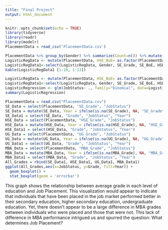 ```yaml
---
title: "Final Project"
output: html_document
---
```


```r
knitr::opts_chunk$set(echo = TRUE)
library(tidyverse)
library(readr)
library(modelr)
PlacementData = read_csv('PlacementData.csv')
```

```r
PlacementData %>% group_by(Gender) %>% summarize(Count=n()) %>% mutate(Percentage=Count/sum(Count)) %>% kable() 
LogisticRegData <- mutate(PlacementData, HSE_BoE= as.factor(PlacementData$HSE_BoE),SE_BoE= as.factor(PlacementData$SE_BoE),HSE_Specialization= as.factor(PlacementData$HSE_Specialization), UG_Specialization= as.factor(PlacementData$UG_Specialization),WorkExp= as.factor(PlacementData$WorkExp),MBA_Specialization= as.factor(PlacementData$MBA_Specialization), JobStatus= as.factor(PlacementData$JobStatus), Gender = as.factor(PlacementData$Gender))
LogisticRegData1<-select(LogisticRegData, Gender, SE_Grade, SE_BoE, HSE_Grade, HSE_BoE, HSE_Specialization, UG_Grade, UG_Specialization, WorkExp, EmploymentTest, MBA_Specialization, MBA_Grade, JobStatus)
kable(LogisticRegData1 [1:10, 1:13]) 
```


```r
LogisticRegData <- mutate(PlacementData, HSE_BoE= as.factor(PlacementData$HSE_BoE),SE_BoE= as.factor(PlacementData$SE_BoE),HSE_Specialization= as.factor(PlacementData$HSE_Specialization), UG_Specialization= as.factor(PlacementData$UG_Specialization),WorkExp= as.factor(PlacementData$WorkExp),MBA_Specialization= as.factor(PlacementData$MBA_Specialization), JobStatus= as.factor(PlacementData$JobStatus), Gender = as.factor(PlacementData$Gender))
LogisticRegData1<-select(LogisticRegData, Gender, SE_Grade, SE_BoE, HSE_Grade, HSE_BoE, HSE_Specialization, UG_Grade, UG_Specialization, WorkExp, EmploymentTest, MBA_Specialization, MBA_Grade, JobStatus)
LogisticRegression <- glm(JobStatus~ ., family="binomial", data=LogisticRegData1)
summary(LogisticRegression)
```


```r
PlacementData = read.csv("PlacementData.csv")
SE_Data = select(PlacementData, "SE_Grade", "JobStatus")
SE_Data = mutate(SE_Data, Year = ifelse(is.na(SE_Grade), NA, "SE_Grade"), Grade = SE_Grade)
SE_Data1 = select(SE_Data, "Grade", "JobStatus", "Year")
HSE_Data = select(PlacementData, "HSE_Grade", "JobStatus")
HSE_Data = mutate(HSE_Data, Year = ifelse(is.na(HSE_Grade), NA, "HSE_Grade"), Grade = HSE_Grade)
HSE_Data1 = select(HSE_Data, "Grade", "JobStatus", "Year")
UG_Data = select(PlacementData, "UG_Grade", "JobStatus")
UG_Data = mutate(UG_Data, Year = ifelse(is.na(UG_Grade), NA, "UG_Grade"), Grade = UG_Grade)
UG_Data1 = select(UG_Data, "Grade", "JobStatus", "Year")
MBA_Data = select(PlacementData, "MBA_Grade", "JobStatus")
MBA_Data = mutate(MBA_Data, Year = ifelse(is.na(MBA_Grade), NA, "MBA_Grade"), Grade = MBA_Grade)
MBA_Data1 = select(MBA_Data, "Grade", "JobStatus", "Year")
All_Grades = rbind(SE_Data1, HSE_Data1, UG_Data1, MBA_Data1)
ggplot(All_Grades,aes(x=JobStatus, y=Grade, fill=Year)) +
  geom_boxplot() +
  stat_boxplot(geom = 'errorbar')
```
This graph shows the relationship between average grade in each level of education and Job Placement. This visualization would appear to indicate that individuals that have been placed in the job market performed better in their secondary education, higher secondary education, undergraduate education. Yet, there doesn't appear to be a large difference in MBA grades between individuals who were placed and those that were not. This lack of difference in MBA performance intrigued us and spurred the question: What determines Job Placement? 
